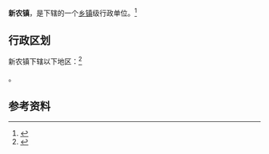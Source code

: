 {{中国乡级行政区|21/06/81/119/000}}

'''新农镇'''，是{{PRC admin/fullname|21/06/81/119/000|3}}下辖的一个[[乡镇|乡镇]]级行政单位。<ref>{{PRC admin/ref sgc|{{PRC admin/parent|21/06/81/119/000}}}}</ref>

== 行政区划 ==

新农镇下辖以下地区：<ref>{{PRC admin/ref sgc|21/06/81/119/000}}</ref>

{{PRC admin/children|21/06/81/119/000}}。

== 参考资料 ==

{{reflist}}

{{行政区划小作品}}
{{PRC admin/navcat|21/06/81/119/000}}